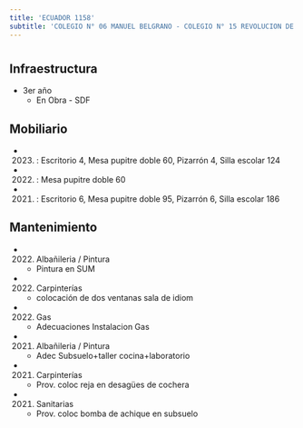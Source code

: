 ```yaml
---
title: 'ECUADOR 1158'
subtitle: 'COLEGIO N° 06 MANUEL BELGRANO - COLEGIO N° 15 REVOLUCION DE MAYO'
---
```


#
## Infraestructura

* 3er año 
    + En Obra - SDF 


## Mobiliario

*  (2023) : Escritorio 4, Mesa pupitre doble 60, Pizarrón 4, Silla escolar 124 

*  (2022) : Mesa pupitre doble 60 

*  (2021) : Escritorio 6, Mesa pupitre doble 95, Pizarrón 6, Silla escolar 186 





## Mantenimiento

*  (2022) Albañileria / Pintura 
    + Pintura en SUM

*  (2022) Carpinterías 
    + colocación de dos ventanas sala de idiom

*  (2022) Gas 
    + Adecuaciones Instalacion Gas

*  (2021) Albañileria / Pintura 
    + Adec Subsuelo+taller cocina+laboratorio

*  (2021) Carpinterías 
    + Prov. coloc reja en desagües de cochera

*  (2021) Sanitarias 
    + Prov. coloc bomba de achique en subsuelo







